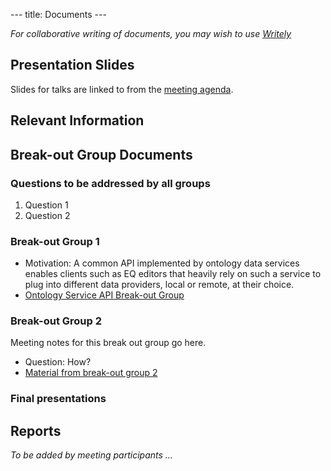 ---
title: Documents
---

''For collaborative writing of documents, you may wish to use [http://www.writely.com/ Writely]''

==Presentation Slides==

Slides for talks are linked to from the [[Agenda|meeting agenda]].

==Relevant Information==
==Break-out Group Documents==
===Questions to be addressed by all groups===

# Question 1
# Question 2

===Break-out Group 1===

* Motivation: A common API implemented by ontology data services enables clients such as EQ editors that heavily rely on such a service to plug into different data providers, local or remote, at their choice.
* [[Ontology Service API Break-out Group]]

===Break-out Group 2===

Meeting notes for this break out group go here.

* Question: How?
* [[Break-out Group 2|Material from break-out group 2]]
===Final presentations===
==Reports==

''To be added by meeting participants ...''